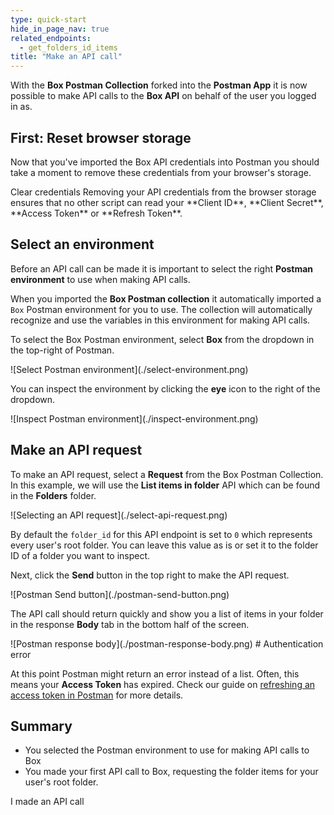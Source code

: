 ```yaml
---
type: quick-start
hide_in_page_nav: true
related_endpoints:
  - get_folders_id_items
title: "Make an API call"
---
```

With the **Box Postman Collection** forked into the **Postman App** it is now
possible to make API calls to the **Box API** on behalf of the user you logged
in as.

## First: Reset browser storage

Now that you've imported the Box API credentials into Postman you should take a
moment to remove these credentials from your browser's storage.

<ResetButton id='postman,credentials,observable_events'>
  Clear credentials
</ResetButton>

<Message warning>
  Removing your API credentials from the browser storage ensures that no other
  script can read your **Client ID**, **Client Secret**, **Access Token** or
  **Refresh Token**.
</Message>

## Select an environment

Before an API call can be made it is important to select the right **Postman
environment** to use when making API calls.

When you imported the **Box Postman collection** it automatically imported a
`Box` Postman environment for you to use. The collection will automatically
recognize and use the variables in this environment for making API calls.

To select the Box Postman environment, select **Box** from the dropdown in the
top-right of Postman.

<ImageFrame border center shadow>
  ![Select Postman environment](./select-environment.png)
</ImageFrame>

You can inspect the environment by clicking the **eye** icon to the right of the
dropdown.

<ImageFrame border center shadow>
  ![Inspect Postman environment](./inspect-environment.png)
</ImageFrame>

## Make an API request

To make an API request, select a **Request** from the Box Postman Collection. In
this example, we will use the **List items in folder** API which can be found
in the **Folders** folder.

<ImageFrame border center shadow>
  ![Selecting an API request](./select-api-request.png)
</ImageFrame>

By default the `folder_id` for this API endpoint is set to `0` which represents
every user's root folder. You can leave this value as is or set it to the folder
ID of a folder you want to inspect.

Next, click the **Send** button in the top right to make the API request.

<ImageFrame border center shadow>
  ![Postman Send button](./postman-send-button.png)
</ImageFrame>

The API call should return quickly and show you a list of items
in your folder in the response **Body** tab in the bottom half of the screen.

<ImageFrame border center shadow>
  ![Postman response body](./postman-response-body.png)
</ImageFrame>

<Message warning>
  # Authentication error

  At this point Postman might return an error instead of a list. Often,
  this means your **Access Token** has expired. Check our guide on [refreshing
  an access token in Postman](g://tooling/postman/refresh) for more details.
</Message>

## Summary

* You selected the Postman environment to use for making API calls to Box
* You made your first API call to Box, requesting the folder items for your user's root folder.

<Next>I made an API call</Next>
